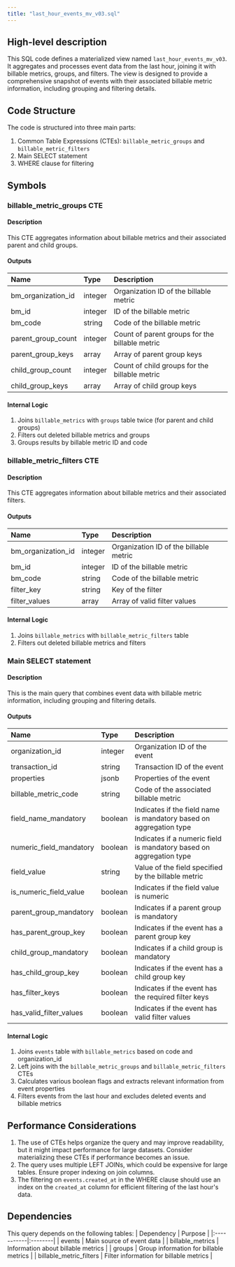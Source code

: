 ```yaml
---
title: "last_hour_events_mv_v03.sql"
---
```


## High-level description
This SQL code defines a materialized view named `last_hour_events_mv_v03`. It aggregates and processes event data from the last hour, joining it with billable metrics, groups, and filters. The view is designed to provide a comprehensive snapshot of events with their associated billable metric information, including grouping and filtering details.

## Code Structure
The code is structured into three main parts:
1. Common Table Expressions (CTEs): `billable_metric_groups` and `billable_metric_filters`
2. Main SELECT statement
3. WHERE clause for filtering

## Symbols

### billable_metric_groups CTE
#### Description
This CTE aggregates information about billable metrics and their associated parent and child groups.

#### Outputs
| Name | Type | Description |
|:-----|:-----|:------------|
| bm_organization_id | integer | Organization ID of the billable metric |
| bm_id | integer | ID of the billable metric |
| bm_code | string | Code of the billable metric |
| parent_group_count | integer | Count of parent groups for the billable metric |
| parent_group_keys | array | Array of parent group keys |
| child_group_count | integer | Count of child groups for the billable metric |
| child_group_keys | array | Array of child group keys |

#### Internal Logic
1. Joins `billable_metrics` with `groups` table twice (for parent and child groups)
2. Filters out deleted billable metrics and groups
3. Groups results by billable metric ID and code

### billable_metric_filters CTE
#### Description
This CTE aggregates information about billable metrics and their associated filters.

#### Outputs
| Name | Type | Description |
|:-----|:-----|:------------|
| bm_organization_id | integer | Organization ID of the billable metric |
| bm_id | integer | ID of the billable metric |
| bm_code | string | Code of the billable metric |
| filter_key | string | Key of the filter |
| filter_values | array | Array of valid filter values |

#### Internal Logic
1. Joins `billable_metrics` with `billable_metric_filters` table
2. Filters out deleted billable metrics and filters

### Main SELECT statement
#### Description
This is the main query that combines event data with billable metric information, including grouping and filtering details.

#### Outputs
| Name | Type | Description |
|:-----|:-----|:------------|
| organization_id | integer | Organization ID of the event |
| transaction_id | string | Transaction ID of the event |
| properties | jsonb | Properties of the event |
| billable_metric_code | string | Code of the associated billable metric |
| field_name_mandatory | boolean | Indicates if the field name is mandatory based on aggregation type |
| numeric_field_mandatory | boolean | Indicates if a numeric field is mandatory based on aggregation type |
| field_value | string | Value of the field specified by the billable metric |
| is_numeric_field_value | boolean | Indicates if the field value is numeric |
| parent_group_mandatory | boolean | Indicates if a parent group is mandatory |
| has_parent_group_key | boolean | Indicates if the event has a parent group key |
| child_group_mandatory | boolean | Indicates if a child group is mandatory |
| has_child_group_key | boolean | Indicates if the event has a child group key |
| has_filter_keys | boolean | Indicates if the event has the required filter keys |
| has_valid_filter_values | boolean | Indicates if the event has valid filter values |

#### Internal Logic
1. Joins `events` table with `billable_metrics` based on code and organization_id
2. Left joins with the `billable_metric_groups` and `billable_metric_filters` CTEs
3. Calculates various boolean flags and extracts relevant information from event properties
4. Filters events from the last hour and excludes deleted events and billable metrics

## Performance Considerations
1. The use of CTEs helps organize the query and may improve readability, but it might impact performance for large datasets. Consider materializing these CTEs if performance becomes an issue.
2. The query uses multiple LEFT JOINs, which could be expensive for large tables. Ensure proper indexing on join columns.
3. The filtering on `events.created_at` in the WHERE clause should use an index on the `created_at` column for efficient filtering of the last hour's data.

## Dependencies
This query depends on the following tables:
| Dependency | Purpose |
|:-----------|:--------|
| events | Main source of event data |
| billable_metrics | Information about billable metrics |
| groups | Group information for billable metrics |
| billable_metric_filters | Filter information for billable metrics |